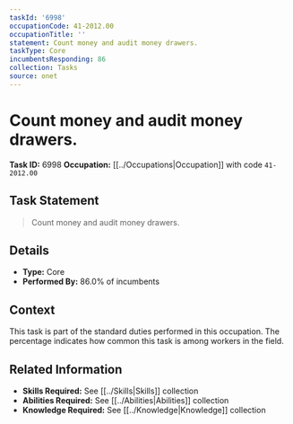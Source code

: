```yaml
---
taskId: '6998'
occupationCode: 41-2012.00
occupationTitle: ''
statement: Count money and audit money drawers.
taskType: Core
incumbentsResponding: 86
collection: Tasks
source: onet
---
```

# Count money and audit money drawers.

**Task ID:** 6998
**Occupation:** [[../Occupations|Occupation]] with code `41-2012.00`

## Task Statement

> Count money and audit money drawers.

## Details

- **Type:** Core
- **Performed By:** 86.0% of incumbents

## Context

This task is part of the standard duties performed in this occupation. The percentage indicates how common this task is among workers in the field.

## Related Information

- **Skills Required:** See [[../Skills|Skills]] collection
- **Abilities Required:** See [[../Abilities|Abilities]] collection
- **Knowledge Required:** See [[../Knowledge|Knowledge]] collection
